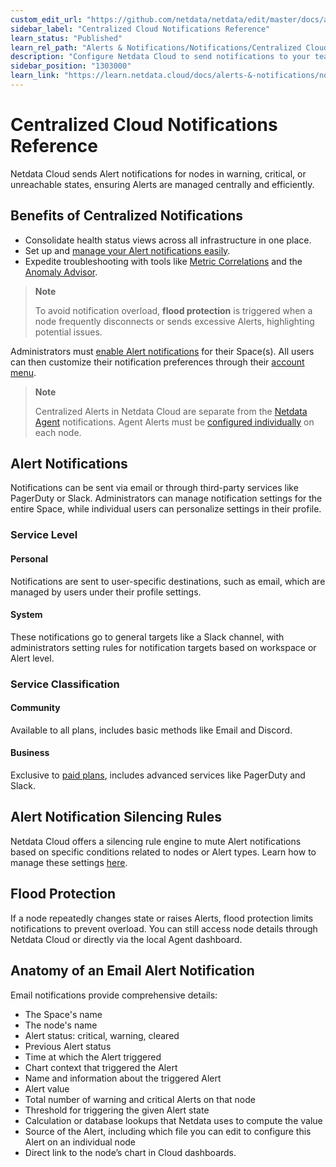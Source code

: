```yaml
---
custom_edit_url: "https://github.com/netdata/netdata/edit/master/docs/alerts-and-notifications/notifications/centralized-cloud-notifications/centralized-cloud-notifications-reference.md"
sidebar_label: "Centralized Cloud Notifications Reference"
learn_status: "Published"
learn_rel_path: "Alerts & Notifications/Notifications/Centralized Cloud Notifications"
description: "Configure Netdata Cloud to send notifications to your team whenever any node on your infrastructure triggers an alert threshold."
sidebar_position: "1303000"
learn_link: "https://learn.netdata.cloud/docs/alerts-&-notifications/notifications/centralized-cloud-notifications/centralized-cloud-notifications-reference"
---
```


# Centralized Cloud Notifications Reference

Netdata Cloud sends Alert notifications for nodes in warning, critical, or unreachable states, ensuring Alerts are managed centrally and efficiently.

## Benefits of Centralized Notifications

- Consolidate health status views across all infrastructure in one place.
- Set up and [manage your Alert notifications easily](/docs/alerts-&-notifications/notifications/centralized-cloud-notifications/manage-notification-methods).
- Expedite troubleshooting with tools like [Metric Correlations](/docs/machine-learning-and-anomaly-detection/metric-correlations) and the [Anomaly Advisor](/docs/dashboards-and-charts/anomaly-advisor-tab).

> **Note**
>
> To avoid notification overload, **flood protection** is triggered when a node frequently disconnects or sends excessive Alerts, highlighting potential issues.

Administrators must [enable Alert notifications](/docs/alerts-&-notifications/notifications/centralized-cloud-notifications/manage-notification-methods#manage-space-notification-settings) for their Space(s). All users can then customize their notification preferences through their [account menu](/docs/alerts-&-notifications/notifications/centralized-cloud-notifications/manage-notification-methods#manage-user-notification-settings).

> **Note**
>
> Centralized Alerts in Netdata Cloud are separate from the [Netdata Agent](/docs/alerts-&-notifications/notifications) notifications. Agent Alerts must be [configured individually](/docs/alerts-&-notifications/alert-configuration-reference) on each node.

## Alert Notifications

Notifications can be sent via email or through third-party services like PagerDuty or Slack. Administrators can manage notification settings for the entire Space, while individual users can personalize settings in their profile.

### Service Level

#### Personal

Notifications are sent to user-specific destinations, such as email, which are managed by users under their profile settings.

#### System

These notifications go to general targets like a Slack channel, with administrators setting rules for notification targets based on workspace or Alert level.

### Service Classification

#### Community

Available to all plans, includes basic methods like Email and Discord.

#### Business

Exclusive to [paid plans](/docs/netdata-cloud/netdata-plans-&-billing), includes advanced services like PagerDuty and Slack.

## Alert Notification Silencing Rules

Netdata Cloud offers a silencing rule engine to mute Alert notifications based on specific conditions related to nodes or Alert types. Learn how to manage these settings [here](/docs/alerts-&-notifications/notifications/centralized-cloud-notifications/manage-alert-notification-silencing-rules).

## Flood Protection

If a node repeatedly changes state or raises Alerts, flood protection limits notifications to prevent overload. You can still access node details through Netdata Cloud or directly via the local Agent dashboard.

## Anatomy of an Email Alert Notification

Email notifications provide comprehensive details:

- The Space's name
- The node's name
- Alert status: critical, warning, cleared
- Previous Alert status
- Time at which the Alert triggered
- Chart context that triggered the Alert
- Name and information about the triggered Alert
- Alert value
- Total number of warning and critical Alerts on that node
- Threshold for triggering the given Alert state
- Calculation or database lookups that Netdata uses to compute the value
- Source of the Alert, including which file you can edit to configure this Alert on an individual node
- Direct link to the node’s chart in Cloud dashboards.
